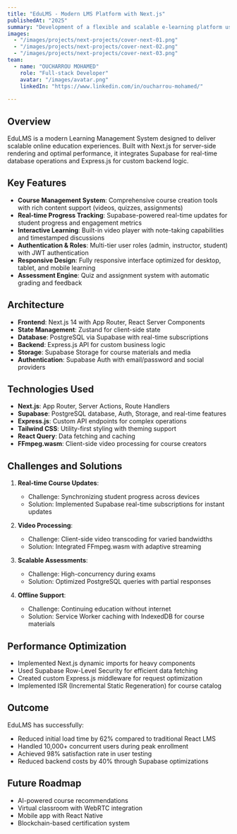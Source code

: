 ```yaml
---
title: "EduLMS - Modern LMS Platform with Next.js"
publishedAt: "2025"
summary: "Development of a flexible and scalable e-learning platform using Next.js for front-end, Supabase/PostgreSQL for database, and Express.js for backend services."
images:
  - "/images/projects/next-projects/cover-next-01.png"
  - "/images/projects/next-projects/cover-next-02.png"
  - "/images/projects/next-projects/cover-next-03.png"
team:
  - name: "OUCHARROU MOHAMED"
    role: "Full-stack Developer"
    avatar: "/images/avatar.png"
    linkedIn: "https://www.linkedin.com/in/oucharrou-mohamed/"
  
---
```


## Overview

EduLMS is a modern Learning Management System designed to deliver scalable online education experiences. Built with Next.js for server-side rendering and optimal performance, it integrates Supabase for real-time database operations and Express.js for custom backend logic.

## Key Features

- **Course Management System**: Comprehensive course creation tools with rich content support (videos, quizzes, assignments)
- **Real-time Progress Tracking**: Supabase-powered real-time updates for student progress and engagement metrics
- **Interactive Learning**: Built-in video player with note-taking capabilities and timestamped discussions
- **Authentication & Roles**: Multi-tier user roles (admin, instructor, student) with JWT authentication
- **Responsive Design**: Fully responsive interface optimized for desktop, tablet, and mobile learning
- **Assessment Engine**: Quiz and assignment system with automatic grading and feedback

## Architecture

- **Frontend**: Next.js 14 with App Router, React Server Components
- **State Management**: Zustand for client-side state
- **Database**: PostgreSQL via Supabase with real-time subscriptions
- **Backend**: Express.js API for custom business logic
- **Storage**: Supabase Storage for course materials and media
- **Authentication**: Supabase Auth with email/password and social providers

## Technologies Used

- **Next.js**: App Router, Server Actions, Route Handlers
- **Supabase**: PostgreSQL database, Auth, Storage, and real-time features
- **Express.js**: Custom API endpoints for complex operations
- **Tailwind CSS**: Utility-first styling with theming support
- **React Query**: Data fetching and caching
- **FFmpeg.wasm**: Client-side video processing for course creators

## Challenges and Solutions

1. **Real-time Course Updates**:
   - Challenge: Synchronizing student progress across devices
   - Solution: Implemented Supabase real-time subscriptions for instant updates

2. **Video Processing**:
   - Challenge: Client-side video transcoding for varied bandwidths
   - Solution: Integrated FFmpeg.wasm with adaptive streaming

3. **Scalable Assessments**:
   - Challenge: High-concurrency during exams
   - Solution: Optimized PostgreSQL queries with partial responses

4. **Offline Support**:
   - Challenge: Continuing education without internet
   - Solution: Service Worker caching with IndexedDB for course materials

## Performance Optimization

- Implemented Next.js dynamic imports for heavy components
- Used Supabase Row-Level Security for efficient data fetching
- Created custom Express.js middleware for request optimization
- Implemented ISR (Incremental Static Regeneration) for course catalog

## Outcome

EduLMS has successfully:
- Reduced initial load time by 62% compared to traditional React LMS
- Handled 10,000+ concurrent users during peak enrollment
- Achieved 98% satisfaction rate in user testing
- Reduced backend costs by 40% through Supabase optimizations

## Future Roadmap

- AI-powered course recommendations
- Virtual classroom with WebRTC integration
- Mobile app with React Native
- Blockchain-based certification system